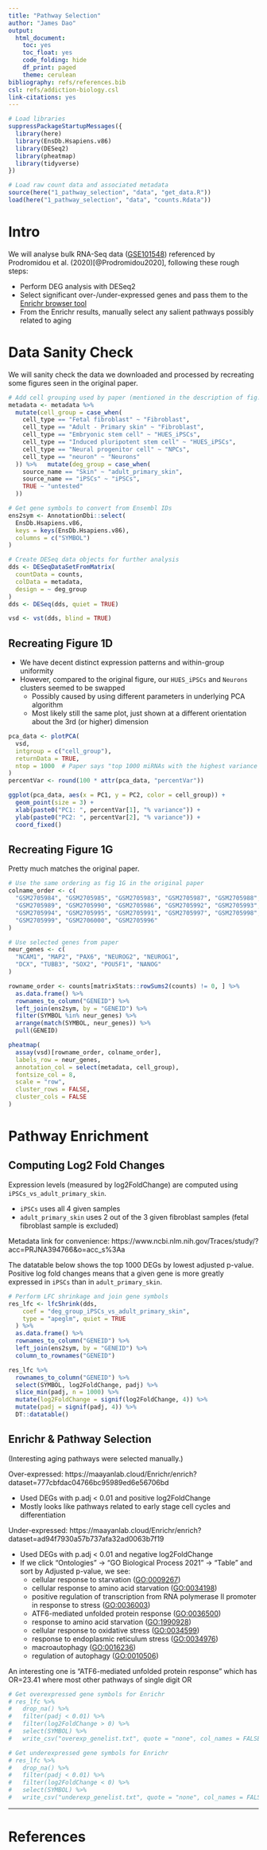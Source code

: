 ```yaml
---
title: "Pathway Selection"
author: "James Dao"
output:
  html_document:
    toc: yes
    toc_float: yes
    code_folding: hide
    df_print: paged
    theme: cerulean
bibliography: refs/references.bib
csl: refs/addiction-biology.csl
link-citations: yes
---
```


```r
# Load libraries
suppressPackageStartupMessages({
  library(here)
  library(EnsDb.Hsapiens.v86)
  library(DESeq2)
  library(pheatmap)
  library(tidyverse)
})

# Load raw count data and associated metadata
source(here("1_pathway_selection", "data", "get_data.R"))
load(here("1_pathway_selection", "data", "counts.Rdata"))
```

# Intro

We will analyse bulk RNA-Seq data ([GSE101548](https://www.ncbi.nlm.nih.gov/geo/query/acc.cgi?acc=GSE101548)) referenced by Prodromidou et al. (2020)[@Prodromidou2020], following these rough steps:

- Perform DEG analysis with DESeq2
- Select significant over-/under-expressed genes and pass them to the [Enrichr browser tool](https://maayanlab.cloud/Enrichr/)
- From the Enrichr results, manually select any salient pathways possibly related to aging


# Data Sanity Check {.tabset}

We will sanity check the data we downloaded and processed by recreating some figures seen in the original paper.

```r
# Add cell grouping used by paper (mentioned in the description of fig. 1D)
metadata <- metadata %>%
  mutate(cell_group = case_when(
    cell_type == "Fetal fibroblast" ~ "Fibroblast",
    cell_type == "Adult - Primary skin" ~ "Fibroblast",
    cell_type == "Embryonic stem cell" ~ "HUES_iPSCs",
    cell_type == "Induced pluripotent stem cell" ~ "HUES_iPSCs",
    cell_type == "Neural progenitor cell" ~ "NPCs",
    cell_type == "neuron" ~ "Neurons"
  )) %>%   mutate(deg_group = case_when(
    source_name == "Skin" ~ "adult_primary_skin",
    source_name == "iPSCs" ~ "iPSCs",
    TRUE ~ "untested"
  ))

# Get gene symbols to convert from Ensembl IDs
ens2sym <- AnnotationDbi::select(
  EnsDb.Hsapiens.v86,
  keys = keys(EnsDb.Hsapiens.v86),
  columns = c("SYMBOL")
)

# Create DESeq data objects for further analysis
dds <- DESeqDataSetFromMatrix(
  countData = counts,
  colData = metadata,
  design = ~ deg_group
)
dds <- DESeq(dds, quiet = TRUE)

vsd <- vst(dds, blind = TRUE)
```


## Recreating Figure 1D

- We have decent distinct expression patterns and within-group uniformity
- However, compared to the original figure, our `HUES_iPSCs` and `Neurons` clusters seemed to be swapped
  - Possibly caused by using different parameters in underlying PCA algorithm
  - Most likely still the same plot, just shown at a different orientation about the 3rd (or higher) dimension

```r
pca_data <- plotPCA(
  vsd,
  intgroup = c("cell_group"),
  returnData = TRUE,
  ntop = 1000  # Paper says "top 1000 miRNAs with the highest variance across all samples"
)
percentVar <- round(100 * attr(pca_data, "percentVar"))

ggplot(pca_data, aes(x = PC1, y = PC2, color = cell_group)) +
  geom_point(size = 3) +
  xlab(paste0("PC1: ", percentVar[1], "% variance")) +
  ylab(paste0("PC2: ", percentVar[2], "% variance")) +
  coord_fixed()
```


## Recreating Figure 1G

Pretty much matches the original paper.

```r
# Use the same ordering as fig 1G in the original paper
colname_order <- c(
  "GSM2705984", "GSM2705985", "GSM2705983", "GSM2705987", "GSM2705988",
  "GSM2705989", "GSM2705990", "GSM2705986", "GSM2705992", "GSM2705993",
  "GSM2705994", "GSM2705995", "GSM2705991", "GSM2705997", "GSM2705998",
  "GSM2705999", "GSM2706000", "GSM2705996"
)

# Use selected genes from paper
neur_genes <- c(
  "NCAM1", "MAP2", "PAX6", "NEUROG2", "NEUROG1",
  "DCX", "TUBB3", "SOX2", "POU5F1", "NANOG"
)

rowname_order <- counts[matrixStats::rowSums2(counts) != 0, ] %>%
  as.data.frame() %>%
  rownames_to_column("GENEID") %>%
  left_join(ens2sym, by = "GENEID") %>%
  filter(SYMBOL %in% neur_genes) %>%
  arrange(match(SYMBOL, neur_genes)) %>%
  pull(GENEID)

pheatmap(
  assay(vsd)[rowname_order, colname_order],
  labels_row = neur_genes,
  annotation_col = select(metadata, cell_group),
  fontsize_col = 8,
  scale = "row",
  cluster_rows = FALSE,
  cluster_cols = FALSE
)
```


# Pathway Enrichment

## Computing Log2 Fold Changes

Expression levels (measured by log2FoldChange) are computed using `iPSCs_vs_adult_primary_skin`.

- `iPSCs` uses all 4 given samples
- `adult_primary_skin` uses 2 out of the 3 given fibroblast samples (fetal fibroblast sample is excluded)

Metadata link for convenience: https://www.ncbi.nlm.nih.gov/Traces/study/?acc=PRJNA394766&o=acc_s%3Aa

The datatable below shows the top 1000 DEGs by lowest adjusted p-value.  
Positive log fold changes means that a given gene is more greatly expressed in `iPSCs` than in `adult_primary_skin`.
  
```r
# Perform LFC shrinkage and join gene symbols
res_lfc <- lfcShrink(dds,
    coef = "deg_group_iPSCs_vs_adult_primary_skin",
    type = "apeglm", quiet = TRUE
  ) %>%
  as.data.frame() %>%
  rownames_to_column("GENEID") %>%
  left_join(ens2sym, by = "GENEID") %>%
  column_to_rownames("GENEID")

res_lfc %>%
  rownames_to_column("GENEID") %>%
  select(SYMBOL, log2FoldChange, padj) %>%
  slice_min(padj, n = 1000) %>%
  mutate(log2FoldChange = signif(log2FoldChange, 4)) %>%
  mutate(padj = signif(padj, 4)) %>%
  DT::datatable()
```

## Enrichr & Pathway Selection

(Interesting aging pathways were selected manually.)

Over-expressed: https://maayanlab.cloud/Enrichr/enrich?dataset=777cbfdac04766bc95989ed6e56706bd

- Used DEGs with p.adj < 0.01 and positive log2FoldChange
- Mostly looks like pathways related to early stage cell cycles and differentiation

Under-expressed: https://maayanlab.cloud/Enrichr/enrich?dataset=ad94f7930a57b737afa32ad0063b7f19

- Used DEGs with p.adj < 0.01 and negative log2FoldChange
- If we click "Ontologies" -> "GO Biological Process 2021" -> "Table" and sort by Adjusted p-value, we see:
  - cellular response to starvation ([GO:0009267](https://www.ebi.ac.uk/QuickGO/term/GO:0009267))
  - cellular response to amino acid starvation ([GO:0034198](https://www.ebi.ac.uk/QuickGO/term/GO:0034198))
  - positive regulation of transcription from RNA polymerase II promoter in response to stress ([GO:0036003](https://www.ebi.ac.uk/QuickGO/term/GO:0036003))
  - ATF6-mediated unfolded protein response ([GO:0036500](https://www.ebi.ac.uk/QuickGO/term/GO:0036500))
  - response to amino acid starvation ([GO:1990928](https://www.ebi.ac.uk/QuickGO/term/GO:1990928))
  - cellular response to oxidative stress ([GO:0034599](https://www.ebi.ac.uk/QuickGO/term/GO:0034599))
  - response to endoplasmic reticulum stress ([GO:0034976](https://www.ebi.ac.uk/QuickGO/term/GO:0034976))
  - macroautophagy ([GO:0016236](https://www.ebi.ac.uk/QuickGO/term/GO:0016236))
  - regulation of autophagy ([GO:0010506](https://www.ebi.ac.uk/QuickGO/term/GO:0010506))

An interesting one is "ATF6-mediated unfolded protein response" which has OR=23.41 where most other pathways of single digit OR
  

```r
# Get overexpressed gene symbols for Enrichr
# res_lfc %>%
#   drop_na() %>%
#   filter(padj < 0.01) %>%
#   filter(log2FoldChange > 0) %>%
#   select(SYMBOL) %>%
#   write_csv("overexp_genelist.txt", quote = "none", col_names = FALSE)

# Get underexpressed gene symbols for Enrichr
# res_lfc %>%
#   drop_na() %>%
#   filter(padj < 0.01) %>%
#   filter(log2FoldChange < 0) %>%
#   select(SYMBOL) %>%
#   write_csv("underexp_genelist.txt", quote = "none", col_names = FALSE)
```

---

# References

<div id="refs"></div>
